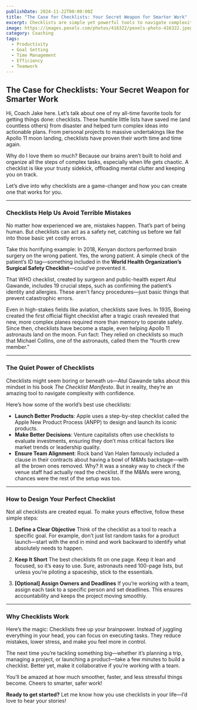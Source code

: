 ```yaml
---
publishDate: 2024-11-22T00:00:00Z
title: "The Case for Checklists: Your Secret Weapon for Smarter Work"
excerpt: Checklists are simple yet powerful tools to navigate complexity, avoid mistakes, and achieve more with less stress.
image: https://images.pexels.com/photos/416322/pexels-photo-416322.jpeg
category: Coaching
tags:
  - Productivity
  - Goal Setting
  - Time Management
  - Efficiency
  - Teamwork
---
```


## The Case for Checklists: Your Secret Weapon for Smarter Work

Hi, Coach Jake here. Let’s talk about one of my all-time favorite tools for getting things done: checklists. These humble little lists have saved me (and countless others) from disaster and helped turn complex ideas into actionable plans. From personal projects to massive undertakings like the Apollo 11 moon landing, checklists have proven their worth time and time again.

Why do I love them so much? Because our brains aren’t built to hold and organize all the steps of complex tasks, especially when life gets chaotic. A checklist is like your trusty sidekick, offloading mental clutter and keeping you on track.

Let’s dive into why checklists are a game-changer and how you can create one that works for you.

---

### Checklists Help Us Avoid Terrible Mistakes

No matter how experienced we are, mistakes happen. That’s part of being human. But checklists can act as a safety net, catching us before we fall into those basic yet costly errors.

Take this horrifying example: In 2018, Kenyan doctors performed brain surgery on the wrong patient. Yes, the wrong patient. A simple check of the patient’s ID tag—something included in the **World Health Organization’s Surgical Safety Checklist**—could’ve prevented it.

That WHO checklist, created by surgeon and public-health expert Atul Gawande, includes 19 crucial steps, such as confirming the patient’s identity and allergies. These aren’t fancy procedures—just basic things that prevent catastrophic errors.

Even in high-stakes fields like aviation, checklists save lives. In 1935, Boeing created the first official flight checklist after a tragic crash revealed that new, more complex planes required more than memory to operate safely. Since then, checklists have become a staple, even helping Apollo 11 astronauts land on the moon. Fun fact: They relied on checklists so much that Michael Collins, one of the astronauts, called them the “fourth crew member.”

---

### The Quiet Power of Checklists

Checklists might seem boring or beneath us—Atul Gawande talks about this mindset in his book *The Checklist Manifesto*. But in reality, they’re an amazing tool to navigate complexity with confidence.

Here’s how some of the world’s best use checklists:

- **Launch Better Products**: Apple uses a step-by-step checklist called the Apple New Product Process (ANPP) to design and launch its iconic products.
- **Make Better Decisions**: Venture capitalists often use checklists to evaluate investments, ensuring they don’t miss critical factors like market trends or leadership quality.
- **Ensure Team Alignment**: Rock band Van Halen famously included a clause in their contracts about having a bowl of M&Ms backstage—with all the brown ones removed. Why? It was a sneaky way to check if the venue staff had actually read the checklist. If the M&Ms were wrong, chances were the rest of the setup was too.

---

### How to Design Your Perfect Checklist

Not all checklists are created equal. To make yours effective, follow these simple steps:

1. **Define a Clear Objective**
   Think of the checklist as a tool to reach a specific goal. For example, don’t just list random tasks for a product launch—start with the end in mind and work backward to identify what absolutely needs to happen.

2. **Keep It Short**
   The best checklists fit on one page. Keep it lean and focused, so it’s easy to use. Sure, astronauts need 100-page lists, but unless you’re piloting a spaceship, stick to the essentials.

3. **[Optional] Assign Owners and Deadlines**
   If you’re working with a team, assign each task to a specific person and set deadlines. This ensures accountability and keeps the project moving smoothly.

---

### Why Checklists Work

Here’s the magic: Checklists free up your brainpower. Instead of juggling everything in your head, you can focus on executing tasks. They reduce mistakes, lower stress, and make you feel more in control.

The next time you’re tackling something big—whether it’s planning a trip, managing a project, or launching a product—take a few minutes to build a checklist. Better yet, make it collaborative if you’re working with a team.

You’ll be amazed at how much smoother, faster, and less stressful things become. Cheers to smarter, safer work!

**Ready to get started?** Let me know how you use checklists in your life—I’d love to hear your stories!
